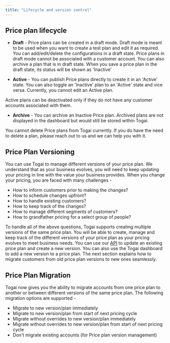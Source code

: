 ```yaml
---
title: "Lifecycle and version control"
---
```


## Price plan lifecycle

* **Draft** - Price plans can be created in a draft mode. Draft mode is meant to be used when you want to create a test plan and edit it as required. You can add/edit/delete the configurations in a draft state. Price plans in draft mode cannot be associated with a customer account. You can also archive a plan that is in draft state. When you save a price plan in the draft state, its status will be shown as 'Inactive'

* **Active** - You can publish Price plans directly to create it in an 'Active' state. You can also toggle an 'Inactive' plan to an 'Active' state and vice versa. Currently, you cannot edit an Active plan. 

<Note>Active plans can be deactivated only if they do not have any customer accounts associated with them.</Note>

* **Archive** - You can archive an Inactive Price plan. Archived plans are not displayed in the dashboard but would still be stored within Togai.

<Info>You cannot delete Price plans from Togai currently. If you do have the need to delete a plan, please reach out to us and we can help you with it.</Info>

## Price Plan Versioning

You can use Togai to manage different versions of your price plan. We understand that as your business evolves, you will need to keep updating your pricing in line with the value your business provides. When you change your pricing, you are faced with many challenges - 

- How to inform customers prior to making the changes?
- How to schedule changes upfront?
- How to handle existing customers?
- How to keep track of the changes?
- How to manage different segments of customers?
- How to grandfather pricing for a select group of people?

To handle all of the above questions, Togai supports creating multiple versions of the same price plan. You will be able to create, manage and keep track of the different versions of your price plan as your pricing evolves to meet business needs. You can use our [API](/api-reference/price-plans/update-a-price-plan) to update an existing price plan and create a new version. You can also use the Togai dashboard to add a new version to a price plan. The next section explains how to migrate customers from old price plan versions to new ones seamlessly.


## Price Plan Migration

Togai now gives you the ability to migrate accounts from one price plan to another or between different versions of the same price plan. The following migration options are supported - 

* Migrate to new version/plan immediately
* Migrate to new version/plan from start of next pricing cycle
* Migrate without overrides to new version/plan immediately
* Migrate without overrides to new version/plan from start of next pricing cycle
* Don't migrate existing accounts (for Price plan version management)

